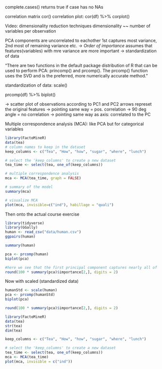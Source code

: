 complete.cases() returns true if case has no NAs

correlation matrix cor()
correlation plot: cor(df) %>% corplot()

Video: dimensionality reduction techniques
dimensionality ~~ number of variables per observation

PCA
components are uncorrelated to eachother
1st captures most variance, 2nd most of remaining variance etc. -> *Order of importance*
assumes that features(variables) with mre variance are more important -> standardization of data

"There are two functions in the default package distribution of R that can be used to perform PCA: princomp() and prcomp(). The prcomp() function uses the SVD and is the preferred, more numerically accurate method."

standardization of data: scale()

prcomp(df) %>% biplot()

-> scatter plot of observations according to PC1 and PC2
arrows represet the original features 
  -> pointing same way = pos. correlation
    -> 90 deg angle = no correlation
  -> pointing same way as axis: correlated to the PC
  
Multiple correspondence analysis (MCA): like PCA but for categorical variables

```r
library(FactoMineR)
data(tea)
# column names to keep in the dataset
keep_columns <- c("Tea", "How", "how", "sugar", "where", "lunch")

# select the 'keep_columns' to create a new dataset
tea_time <- select(tea, one_of(keep_columns))

# multiple correspondence analysis
mca <- MCA(tea_time, graph = FALSE)

# summary of the model
summary(mca)

# visualize MCA
plot(mca, invisible=c("ind"), habillage = "quali")
```

Then onto the actual course exercise

```r
library(tidyverse)
library(GGally)
human <- read_csv("data/human.csv")
ggpairs(human)
```

```r
summary(human)
```

```r
pca <- prcomp(human)
biplot(pca)

#here we see that the first principal component captures nearly all of the variability of the data. THis is due to the data not being standardizet properly i.e. the variances of the variables being of different sizes. 
round(100 * summary(pca)$importance[2,], digits = 2)
```

Now with scaled (standardized data)
```r
humanStd <- scale(human)
pca <- prcomp(humanStd)
biplot(pca)

round(100 * summary(pca)$importance[2,], digits = 2)
```

```r
library(FactoMineR)
data(tea)
str(tea)
dim(tea)

keep_columns <- c("Tea", "How", "how", "sugar", "where", "lunch")

# select the 'keep_columns' to create a new dataset
tea_time <- select(tea, one_of(keep_columns))
mca <- MCA(tea_time)
plot(mca, invisible = c("ind"))
```

